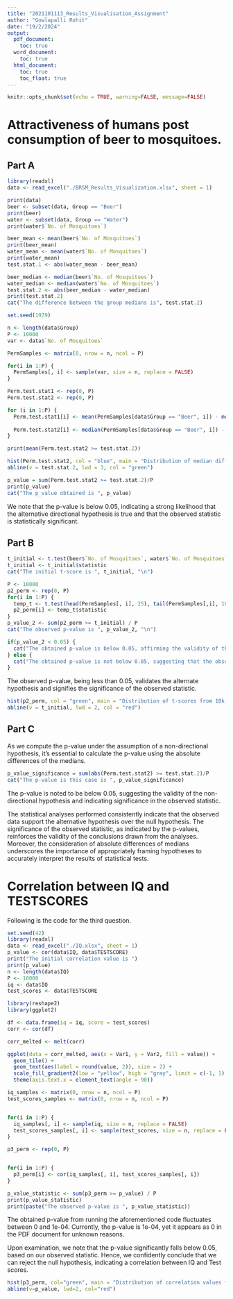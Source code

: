 ```yaml
---
title: "2021101113_Results_Visualisation_Assignment"
author: "Gowlapalli Rohit"
date: "19/2/2024"
output:
  pdf_document: 
    toc: true
  word_document:
    toc: true
  html_document:
    toc: true
    toc_float: true
---
```


```r
knitr::opts_chunk$set(echo = TRUE, warning=FALSE, message=FALSE)
```

# Attractiveness of humans post consumption of beer to mosquitoes.

## Part A
```r
library(readxl)
data <- read_excel("./BRSM_Results_Visualization.xlsx", sheet = 1)

print(data)
beer <- subset(data, Group == "Beer")
print(beer)
water <- subset(data, Group == "Water")
print(water$`No. of Mosquitoes`)

beer_mean <- mean(beer$`No. of Mosquitoes`)
print(beer_mean)
water_mean <- mean(water$`No. of Mosquitoes`)
print(water_mean)
test.stat.1 <- abs(water_mean - beer_mean)

beer_median <- median(beer$`No. of Mosquitoes`)
water_median <- median(water$`No. of Mosquitoes`)
test.stat.2 <- abs(beer_median - water_median)
print(test.stat.2)
cat("The difference between the group medians is", test.stat.2)
```


```r
set.seed(1979)

n <- length(data$Group)
P <- 10000
var <- data$`No. of Mosquitoes`

PermSamples <- matrix(0, nrow = n, ncol = P)

for(i in 1:P) {
  PermSamples[, i] <- sample(var, size = n, replace = FALSE)
}

Perm.test.stat1 <- rep(0, P)
Perm.test.stat2 <- rep(0, P)

for (i in 1:P) {
  Perm.test.stat1[i] <- mean(PermSamples[data$Group == "Beer", i]) - mean(PermSamples[data$Group == "Water", i])
  
  Perm.test.stat2[i] <- median(PermSamples[data$Group == "Beer", i]) - median(PermSamples[data$Group == "Water", i])
}

print(mean(Perm.test.stat2 >= test.stat.2))

hist(Perm.test.stat2, col = "blue", main = "Distribution of median differences from 10k random permutations")
abline(v = test.stat.2, lwd = 3, col = "green")
```


```r
p_value = sum(Perm.test.stat2 >= test.stat.2)/P
print(p_value)
cat("The p_value obtained is ", p_value)
```

We note that the p-value is below 0.05, indicating a strong likelihood that the alternative directional hypothesis is true and that the observed statistic is statistically significant.

## Part B
```r
t_initial <- t.test(beer$`No. of Mosquitoes`, water$`No. of Mosquitoes`, var.equal = TRUE)
t_initial <- t_initial$statistic
cat("The initial t-score is ", t_initial, "\n")
```

```r
P <- 10000
p2_perm <- rep(0, P)
for(i in 1:P) {
  temp_t <- t.test(head(PermSamples[, i], 25), tail(PermSamples[,i], 18), var.equal = TRUE)
  p2_perm[i] <- temp_t$statistic
}
p_value_2 <- sum(p2_perm >= t_initial) / P
cat("The observed p-value is ", p_value_2, "\n")

if(p_value_2 < 0.05) {
  cat("The obtained p-value is below 0.05, affirming the validity of the alternative hypothesis and indicating that the observed statistic holds significance.\n")
} else {
  cat("The obtained p-value is not below 0.05, suggesting that the observed statistic may not hold significance.\n")
}
```
The observed p-value, being less than 0.05, validates the alternate hypothesis and signifies the significance of the observed statistic.
```r
hist(p2_perm, col = "green", main = "Distribution of t-scores from 10k random permutations")
abline(v = t_initial, lwd = 2, col = "red")
```

## Part C

As we compute the p-value under the assumption of a non-directional hypothesis, it's essential to calculate the p-value using the absolute differences of the medians.

```r

p_value_significance = sum(abs(Perm.test.stat2) >= test.stat.2)/P
cat("The p-value is this case is ", p_value_significance)
```

The p-value is noted to be below 0.05, suggesting the validity of the non-directional hypothesis and indicating significance in the observed statistic.

The statistical analyses performed consistently indicate that the observed data support the alternative hypothesis over the null hypothesis. The significance of the observed statistic, as indicated by the p-values, reinforces the validity of the conclusions drawn from the analyses. Moreover, the consideration of absolute differences of medians underscores the importance of appropriately framing hypotheses to accurately interpret the results of statistical tests.

# Correlation between IQ and TESTSCORES

Following is the code for the third question.

```r
set.seed(42)
library(readxl)
data <- read_excel("./IQ.xlsx", sheet = 1)
p_value <- cor(data$IQ, data$TESTSCORE)
print("The initial correlation value is ")
print(p_value)
n <- length(data$IQ)
P <- 10000
iq <- data$IQ
test_scores <- data$TESTSCORE
```
```r
library(reshape2)
library(ggplot2)

df <- data.frame(iq = iq, score = test_scores)
corr <- cor(df)

corr_melted <- melt(corr)

ggplot(data = corr_melted, aes(x = Var1, y = Var2, fill = value)) +
  geom_tile() +
  geom_text(aes(label = round(value, 2)), size = 2) +
  scale_fill_gradient2(low = "yellow", high = "gray", limit = c(-1, 1), name = "Pearson Correlation") +
  theme(axis.text.x = element_text(angle = 90))
```

```r
iq_samples <- matrix(0, nrow = n, ncol = P)
test_scores_samples <- matrix(0, nrow = n, ncol = P)


for(i in 1:P) {
  iq_samples[, i] <- sample(iq, size = n, replace = FALSE)
  test_scores_samples[, i] <- sample(test_scores, size = n, replace = FALSE)
}
```

```r
p3_perm <- rep(0, P)


for(i in 1:P) {
  p3_perm[i] <- cor(iq_samples[, i], test_scores_samples[, i])
}

p_value_statistic <- sum(p3_perm >= p_value) / P
print(p_value_statistic)
print(paste("The observed p-value is ", p_value_statistic))
```
The obtained p-value from running the aforementioned code fluctuates between 0 and 1e-04. Currently, the p-value is 1e-04, yet it appears as 0 in the PDF document for unknown reasons.

Upon examination, we note that the p-value significantly falls below 0.05, based on our observed statistic. Hence, we confidently conclude that we can reject the null hypothesis, indicating a correlation between IQ and Test scores.

```r

hist(p3_perm, col="green", main = "Distribution of correlation values from 10k random permutations", xlim = c(-0.7, 0.7))
abline(v=p_value, lwd=2, col="red")
```

